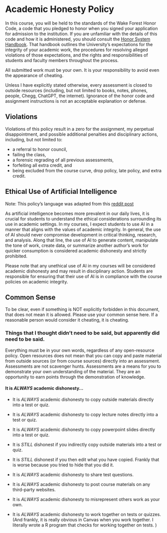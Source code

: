# Academic Honesty Policy

In this course, you will be held to the standards of the Wake Forest Honor Code, a code that you pledged to honor when you signed your application for admission to the institution. 
If you are unfamiliar with the details of this code and how it is administered, you should consult the [Honor System Handbook](https://studentconduct.wfu.edu/honor-system-wfu/). 
That handbook outlines the University's expectations for the integrity of your academic work, the procedures for resolving alleged violations of those expectations, and the rights and responsibilities of students and faculty members throughout the process.

All submitted work must be your own. It is your responsibility to avoid even the appearance of cheating.

Unless I have explicitly stated otherwise, every assessment is closed to outside resources (including, but not limited to books, notes, phones, people, Chegg, ChatGPT, the internet). Ignorance of the honor code and assignment instructions is not an acceptable explanation or defense. 

## Violations

Violations of this policy result in a zero for the assignment, my perpetual disappointment, and possible additional penalties and disciplinary actions, including, but not limited to:

- a referral to honor council, 
- failing the class,
- a forensic regrading of all previous assessments,
- forfeiting all extra credit, and
- being excluded from the course curve, drop policy, late policy, and extra credit.


## Ethical Use of Artificial Intelligence
Note: This policy's language was adapted from this [reddit post](https://www.reddit.com/r/Professors/comments/11mmz8k/the_ethical_use_of_artificial_intelligence/)

As artificial intelligence becomes more prevalent in our daily lives, it is crucial for students to understand the ethical considerations surrounding its use in academic settings. In my courses, I expect students to use AI in a manner that aligns with the values of academic integrity. In general, the use of AI should never compromise development in critical thinking, research, and analysis. Along that line, the use of AI to generate content, manipulate the tone of work, create data, or summarize another author's work for quicker consumption is considered academic dishonesty and strictly prohibited.

<!--
However, students are encouraged towards using AI to assist in research and writing process in ways which encourage the learning process, mitigate menial tasks, or accommodate disabilties. For example, I use AI to enhance my speech recognition software and [other assistive software that I have written](https://github.com/smasongarrison/AutoHotKey_Scripts). In that spirit, I think students may use AI to develop personalized learning and reading plans. I consider receiving AI assistance with grammar and spelling errors is akin to using Grammarly, a tool that helps users improve their writing skills.
-->

Please note that any unethical use of AI in my courses will be considered academic dishonesty and may result in disciplinary action. Students are responsible for ensuring that their use of AI is in compliance with the course policies on academic integrity.


## Common Sense

To be clear, even if something is NOT explicitly forbidden in this document, that does not mean it is allowed. Please use your common sense here. If a reasonable person would consider it cheating, it is cheating. 

### Things that I thought didn't need to be said, but apparently did need to be said.

Everything must be in your own words, regardless of any open-resource policy. 
Open resources does not mean that you can copy and paste material from outside sources (or from course sources) directly into an assessment. Assessments are not scavenger hunts.  Assessments are a means for you to demonstrate your own understanding of the material. They are an opportunity to earn points through the demonstration of knowledge.


#### It is *ALWAYS* academic dishonesty...

- It is *ALWAYS* academic dishonesty to copy outside materials directly into a test or quiz. 

- It is *ALWAYS* academic dishonesty to copy lecture notes directly into a test or quiz.

- It is *ALWAYS* academic dishonesty to copy powerpoint slides directly into a test or quiz.

- It is *STILL* dishonest if you indirectly copy outside materials into a test or quiz.

- It is *STILL* dishonest if you then edit what you have copied. Frankly that is worse because you tried to hide that you did it.

- It is *ALWAYS* academic dishonesty to share test questions.  

- It is *ALWAYS* academic dishonesty to post course materials on any third-party websites. 

- It is *ALWAYS* academic dishonesty to misrepresent others work as your own.  

- It is *ALWAYS* academic dishonesty to work together on tests or quizzes. (And frankly, it is really obvious in Canvas when you work together. I literally wrote a R program that checks for working together on tests. )



